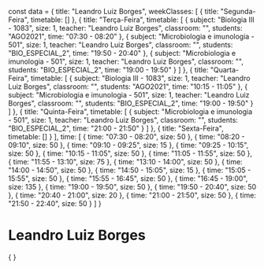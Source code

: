 const data = {
  title: "Leandro Luiz Borges",
  weekClasses: [
    {
      title: "Segunda-Feira",
      timetable: []
    },
    {
      title: "Terça-Feira",
      timetable: [
        {
          subject: "Biologia III - 1083",
          size: 1,
          teacher: "Leandro Luiz Borges",
          classroom: "",
          students: "AGO2021",
          time: "07:30 - 08:20"
        },
        {
          subject: "Microbiologia e imunologia - 501",
          size: 1,
          teacher: "Leandro Luiz Borges",
          classroom: "",
          students: "BIO_ESPECIAL_2",
          time: "19:50 - 20:40"
        },
        {
          subject: "Microbiologia e imunologia - 501",
          size: 1,
          teacher: "Leandro Luiz Borges",
          classroom: "",
          students: "BIO_ESPECIAL_2",
          time: "19:00 - 19:50"
        }
      ]
    },
    {
      title: "Quarta-Feira",
      timetable: [
        {
          subject: "Biologia III - 1083",
          size: 1,
          teacher: "Leandro Luiz Borges",
          classroom: "",
          students: "AGO2021",
          time: "10:15 - 11:05"
        },
        {
          subject: "Microbiologia e imunologia - 501",
          size: 1,
          teacher: "Leandro Luiz Borges",
          classroom: "",
          students: "BIO_ESPECIAL_2",
          time: "19:00 - 19:50"
        }
      ]
    },
    {
      title: "Quinta-Feira",
      timetable: [
        {
          subject: "Microbiologia e imunologia - 501",
          size: 1,
          teacher: "Leandro Luiz Borges",
          classroom: "",
          students: "BIO_ESPECIAL_2",
          time: "21:00 - 21:50"
        }
      ]
    },
    {
      title: "Sexta-Feira",
      timetable: []
    }
  ],
  time: [
    {
      time: "07:30 - 08:20",
      size: 50
    },
    {
      time: "08:20 - 09:10",
      size: 50
    },
    {
      time: "09:10 - 09:25",
      size: 15
    },
    {
      time: "09:25 - 10:15",
      size: 50
    },
    {
      time: "10:15 - 11:05",
      size: 50
    },
    {
      time: "11:05 - 11:55",
      size: 50
    },
    {
      time: "11:55 - 13:10",
      size: 75
    },
    {
      time: "13:10 - 14:00",
      size: 50
    },
    {
      time: "14:00 - 14:50",
      size: 50
    },
    {
      time: "14:50 - 15:05",
      size: 15
    },
    {
      time: "15:05 - 15:55",
      size: 50
    },
    {
      time: "15:55 - 16:45",
      size: 50
    },
    {
      time: "16:45 - 19:00",
      size: 135
    },
    {
      time: "19:00 - 19:50",
      size: 50
    },
    {
      time: "19:50 - 20:40",
      size: 50
    },
    {
      time: "20:40 - 21:00",
      size: 20
    },
    {
      time: "21:00 - 21:50",
      size: 50
    },
    {
      time: "21:50 - 22:40",
      size: 50
    }
  ]
}

# Leandro Luiz Borges

<div>
    {
        <Grid
            title={data.title} 
            weekClasses={data.weekClasses} 
            time={data.time}
        />
    }
</div>
